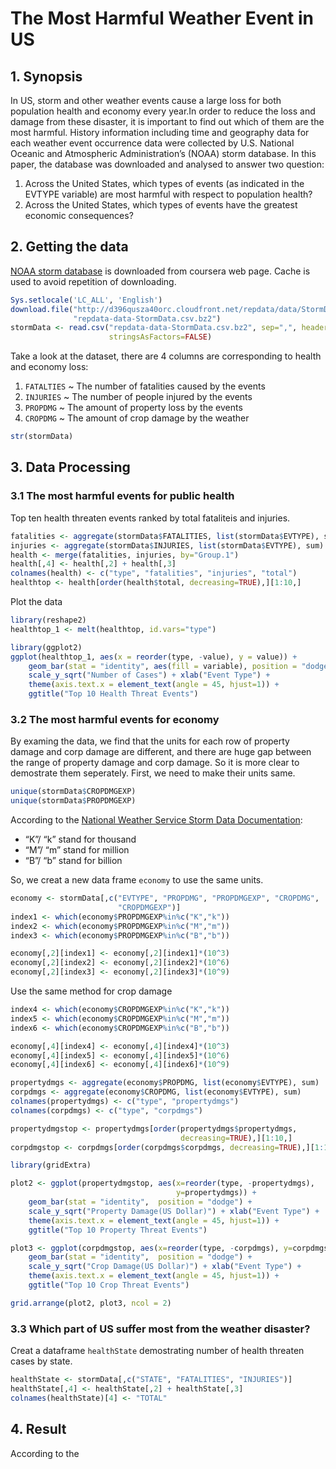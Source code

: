 # The Most Harmful Weather Event in US

## 1. Synopsis
In US, storm and other weather events cause a large loss for both population 
health and economy every year.In order to reduce the loss and damage from these
disaster, it is important to find out which of them are the most harmful.
History information including time and geography data for each weather event occurrence data were collected by U.S. National Oceanic and Atmospheric 
Administration's (NOAA) storm database. In this paper, the database was 
downloaded and analysed to answer two question:

1. Across the United States, which types of events (as indicated in the EVTYPE 
variable) are most harmful with respect to population health?
2. Across the United States, which types of events have the greatest economic 
consequences?

## 2. Getting the data
[NOAA storm database](http://d396qusza40orc.cloudfront.net/repdata/data/StormData.csv.bz2) is downloaded from coursera web page. Cache is used to avoid repetition 
of downloading. 

```r
Sys.setlocale('LC_ALL', 'English')
download.file("http://d396qusza40orc.cloudfront.net/repdata/data/StormData.csv.bz2", 
              "repdata-data-StormData.csv.bz2")
stormData <- read.csv("repdata-data-StormData.csv.bz2", sep=",", header=TRUE, 
                      stringsAsFactors=FALSE)
```

Take a look at the dataset, there are 4 columns are corresponding to health and economy loss:

1. `FATALTIES` ~ The number of fatalities caused by the events
2. `INJURIES` ~ The number of people injured by the events
3. `PROPDMG` ~ The amount of property loss by the events
4. `CROPDMG` ~ The amount of crop damage by the weather

```r
str(stormData)
```

## 3. Data Processing
### 3.1 The most harmful events for public health
Top ten health threaten events ranked by total fataliteis and injuries.
```r
fatalities <- aggregate(stormData$FATALITIES, list(stormData$EVTYPE), sum)
injuries <- aggregate(stormData$INJURIES, list(stormData$EVTYPE), sum)
health <- merge(fatalities, injuries, by="Group.1")
health[,4] <- health[,2] + health[,3]
colnames(health) <- c("type", "fatalities", "injuries", "total")
healthtop <- health[order(health$total, decreasing=TRUE),][1:10,]
```

Plot the data
```r
library(reshape2)
healthtop_1 <- melt(healthtop, id.vars="type")

library(ggplot2)
ggplot(healthtop_1, aes(x = reorder(type, -value), y = value)) + 
    geom_bar(stat = "identity", aes(fill = variable), position = "dodge") + 
    scale_y_sqrt("Number of Cases") + xlab("Event Type") +
    theme(axis.text.x = element_text(angle = 45, hjust=1)) + 
    ggtitle("Top 10 Health Threat Events")
```

### 3.2 The most harmful events for economy
By examing the data, we find that the units for each row of property damage and 
corp damage are different, and there are huge gap between the range of property damage and corp damage. So it is more clear to demostrate them seperately. First, 
we need to make their units same. 

```r
unique(stormData$CROPDMGEXP)
unique(stormData$PROPDMGEXP)
```

According to the [National Weather Service Storm Data Documentation](https://d396qusza40orc.cloudfront.net/repdata%2Fpeer2_doc%2Fpd01016005curr.pdf):

- "K"/ "k" stand for thousand
- "M"/ "m" stand for million
- "B"/ "b" stand for billion

So, we creat a new data frame `economy` to use the same units.
```r
economy <- stormData[,c("EVTYPE", "PROPDMG", "PROPDMGEXP", "CROPDMG", 
                        "CROPDMGEXP")]
index1 <- which(economy$PROPDMGEXP%in%c("K","k"))
index2 <- which(economy$PROPDMGEXP%in%c("M","m"))
index3 <- which(economy$PROPDMGEXP%in%c("B","b"))

economy[,2][index1] <- economy[,2][index1]*(10^3)
economy[,2][index2] <- economy[,2][index2]*(10^6)
economy[,2][index3] <- economy[,2][index3]*(10^9)
```

Use the same method for crop damage
```r
index4 <- which(economy$CROPDMGEXP%in%c("K","k"))
index5 <- which(economy$CROPDMGEXP%in%c("M","m"))
index6 <- which(economy$CROPDMGEXP%in%c("B","b"))

economy[,4][index4] <- economy[,4][index4]*(10^3)
economy[,4][index5] <- economy[,4][index5]*(10^6)
economy[,4][index6] <- economy[,4][index6]*(10^9)
```


```r
propertydmgs <- aggregate(economy$PROPDMG, list(economy$EVTYPE), sum)
corpdmgs <- aggregate(economy$CROPDMG, list(economy$EVTYPE), sum)
colnames(propertydmgs) <- c("type", "propertydmgs")
colnames(corpdmgs) <- c("type", "corpdmgs")

propertydmgstop <- propertydmgs[order(propertydmgs$propertydmgs, 
                                      decreasing=TRUE),][1:10,]
corpdmgstop <- corpdmgs[order(corpdmgs$corpdmgs, decreasing=TRUE),][1:10,]
```

```r
library(gridExtra)

plot2 <- ggplot(propertydmgstop, aes(x=reorder(type, -propertydmgs), 
                                     y=propertydmgs)) + 
    geom_bar(stat = "identity",  position = "dodge") + 
    scale_y_sqrt("Property Damage(US Dollar)") + xlab("Event Type") +
    theme(axis.text.x = element_text(angle = 45, hjust=1)) + 
    ggtitle("Top 10 Property Threat Events")

plot3 <- ggplot(corpdmgstop, aes(x=reorder(type, -corpdmgs), y=corpdmgs)) + 
    geom_bar(stat = "identity",  position = "dodge") + 
    scale_y_sqrt("Crop Damage(US Dollar)") + xlab("Event Type") +
    theme(axis.text.x = element_text(angle = 45, hjust=1)) + 
    ggtitle("Top 10 Crop Threat Events")

grid.arrange(plot2, plot3, ncol = 2)
```

### 3.3 Which part of US suffer most from the weather disaster?
Creat a dataframe `healthState` demostrating number of health threaten cases by 
state.
```r
healthState <- stormData[,c("STATE", "FATALITIES", "INJURIES")]
healthState[,4] <- healthState[,2] + healthState[,3]
colnames(healthState)[4] <- "TOTAL"
```


## 4. Result 
According to the 